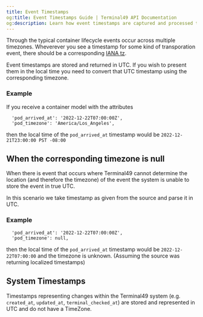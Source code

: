 ```yaml
---
title: Event Timestamps
og:title: Event Timestamps Guide | Terminal49 API Documentation
og:description: Learn how event timestamps are captured and processed through Terminal49's API for improved shipment visibility.
---
```

Through the typical container lifecycle events occur across multiple timezones. Wheverever you see a timestamp for some kind of transporation event, there should be a corresponding [IANA tz](https://www.iana.org/time-zones).

Event timestamps are stored and returned in UTC. If you wish to present them in the local time you need to convert that UTC timestamp using the corresponding timezone.

### Example

If you receive a container model with the  attributes 
```
  'pod_arrived_at': '2022-12-22T07:00:00Z',
  'pod_timezone': 'America/Los_Angeles',
```
then the local time of the `pod_arrived_at` timestamp would be `2022-12-21T23:00:00 PST -08:00`


## When the corresponding timezone is null
When there is event that occurs where Terminal49 cannot determine the location (and therefore the timezone) of the event the system is unable to store the event in true UTC.

In this scenario we take timestamp as given from the source and parse it in UTC. 

### Example
```
  'pod_arrived_at': '2022-12-22T07:00:00Z',
  'pod_timezone': null,
```

then the local time of the `pod_arrived_at` timestamp would be `2022-12-22T07:00:00` and the timezone is unknown. (Assuming the source was returning localized timestamps)



## System Timestamps
Timestamps representing changes within the Terminal49 system (e.g. `created_at`, `updated_at`, `terminal_checked_at`) are stored and represented in UTC and do not have a TimeZone.